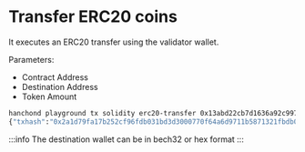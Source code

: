 # Transfer ERC20 coins

It executes an ERC20 transfer using the validator wallet.

Parameters:

- Contract Address
- Destination Address
- Token Amount

```sh
hanchond playground tx solidity erc20-transfer 0x13abd22cb7d1636a92c997bab22b99c7e9c85083 0xF45Ebe00d47a941776fAa42C5bc819166A75775C 1
{"txhash":"0x2a1d79fa17b252cf96fdb031bd3d3000770f64a6d9711b5871321fbdb0062434"}
```

:::info
The destination wallet can be in bech32 or hex format
:::
